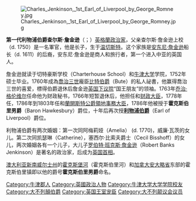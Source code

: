 {{noteTA
|G1=PoliticiansUK
|G2=UK Places
|G3=Country
|1=zh-hans:查尔斯;zh-hk:查理斯;zh-tw:查爾斯;
}}

[[File:Charles_Jenkinson,_1st_Earl_of_Liverpool_by_George_Romney.jpg|thumb]]

'''第一代利物浦伯爵查尔斯·詹金逊'''（{{lang-en|Charles Jenkinson, 1st Earl of Liverpool}}；{{bd|1727年|4月26日|1808年|12月17日}}）[[英格蘭|英格蘭]][[政治家|政治家]]，父亲查尔斯·詹金逊上校（d. 1750）是一名軍官，他是长子，生于[[温切斯特|温切斯特]]。这个家族是[[安东尼·詹金逊|安东尼·詹金逊]]船长（d. 1611）的后裔，安东尼·詹金逊是商人和旅行者，第一个进入中亚的英国人。

詹金逊就读于切特豪斯学校（Charterhouse School）和[[牛津大学|牛津大学]]学院，1752年硕士毕业。1760年成為[[乔治三世_(英国)|喬治三世]]龐臣[[第三代比特伯爵約翰·斯圖爾特|比特伯爵]]（Bute）的私人祕書，他赢得喬治三世的喜爱，標得伯爵退休后詹金逊[[英国下议院|英国下议院]]“国王朋友”的领袖。1763年[[乔治·格伦维尔|乔治·格伦维尔]]任命他为财政秘书，1766年短暂退休后，他担任{{le|海軍部專員|List of Lords Commissioners of the Admiralty}}和[[财政大臣_(英國)|财政大臣]]，1778年任{{le|軍務大臣|Secretary at War}}，1786年到1803年任{{le|贸易委员会主席|President of the Board of Trade}}和[[蘭開斯特公爵領地事務大臣|蘭開斯特公爵領地事務大臣]]，1786年他被授于'''霍克斯伯里男爵'''（Baron Hawkesbury）爵位，十年后再次授'''[[利物浦伯爵|利物浦伯爵]]'''（Earl of Liverpool）爵位。

利物浦伯爵有两次婚姻：第一次同阿梅莉娅（Amelia） (d. 1770)，威廉·瓦茨的女儿。第二次同凯瑟琳（Catherine），塞西尔·比索夫爵士（Cecil Bisshoff）的女儿，两次婚姻各有一个儿子，大儿子[[罗伯特·班克斯·詹金逊|罗伯特·班克斯·詹金逊]]（Robert Banks Jenkinson）是著名的政治家，后成为[[英国首相|英国首相]]。

[[澳大利亚|澳大利亚]][[新南威尔士州|新南威尔士州]]的[[霍克斯堡河|霍克斯堡河]]（霍克斯伯里河）和[[加拿大|加拿大]][[安大略省|安大略省]]东部的霍克斯伯里镇即以他的爵号'''霍克斯伯里男爵'''命名。

{{利物浦伯爵}}
{{Authority control}}

{{DEFAULTSORT:Liverpool, Charles Jenkinson, 1st Earl of}}
[[Category:牛津郡人|Category:牛津郡人]]
[[Category:英國政治人物|Category:英國政治人物]]
[[Category:牛津大学大学学院校友|Category:牛津大学大学学院校友]]
[[Category:大不列顛伯爵|Category:大不列顛伯爵]]
[[Category:英国王室宠臣|Category:英国王室宠臣]]
[[Category:大不列颠议会议员|Category:大不列颠议会议员]]
